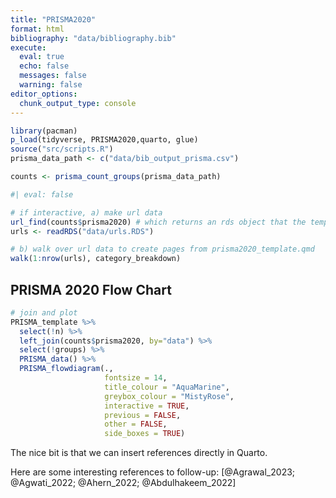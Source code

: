 ---
title: "PRISMA2020"
format: html
bibliography: "data/bibliography.bib"
execute: 
  eval: true
  echo: false
  messages: false
  warning: false
editor_options: 
  chunk_output_type: console
---

```{r}
library(pacman)
p_load(tidyverse, PRISMA2020,quarto, glue)
source("src/scripts.R")
prisma_data_path <- c("data/bib_output_prisma.csv")

counts <- prisma_count_groups(prisma_data_path)
```

```{r}
#| eval: false

# if interactive, a) make url data
url_find(counts$prisma2020) # which returns an rds object that the template can use
urls <- readRDS("data/urls.RDS")

# b) walk over url data to create pages from prisma2020_template.qmd
walk(1:nrow(urls), category_breakdown)

```

## PRISMA 2020 Flow Chart

```{r}
# join and plot
PRISMA_template %>%
  select(!n) %>%
  left_join(counts$prisma2020, by="data") %>%
  select(!groups) %>%
  PRISMA_data() %>%
  PRISMA_flowdiagram(.,
                     fontsize = 14,
                     title_colour = "AquaMarine",
                     greybox_colour = "MistyRose",
                     interactive = TRUE,
                     previous = FALSE,
                     other = FALSE,
                     side_boxes = TRUE)

```

The nice bit is that we can insert references directly in Quarto.

Here are some interesting references to follow-up: [@Agrawal_2023; @Agwati_2022; @Ahern_2022; @Abdulhakeem_2022]
